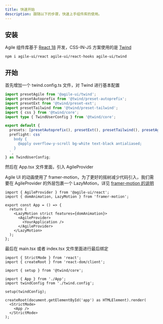 ```yaml
---
title: 快速开始
description: 跟随以下的步骤，快速上手组件库的使用。
---
```


## 安装

Agile 组件库基于 [React 18](https://reactjs.org/) 开发，CSS-IN-JS 方案使用的是 [Twind](https://twind.style/)

```shell
npm i agile-ui/react agile-ui/react-hooks agile-ui/twind
```

## 开始

首先增加一个 twind.config.ts 文件，对 Twind 进行基本配置

```ts
import presetAgile from '@agile-ui/twind';
import presetAutoprefix from '@twind/preset-autoprefix';
import presetExt from '@twind/preset-ext';
import presetTailwind from '@twind/preset-tailwind';
import { css } from '@twind/core';
import type { TwindUserConfig } from '@twind/core';

export default {
  presets: [presetAutoprefix(), presetExt(), presetTailwind(), presetAgile()],
  preflight: css`
    body {
      @apply overflow-y-scroll bg-white text-black antialiased;
    }
  `,
} as TwindUserConfig;
```

然后在 App.tsx 文件里面，引入 AgileProvider

Agile UI 的动画使用了 framer-motion，为了更好的摇树减少代码引入，我们需要在 AgileProvider 的外层包裹一个 LazyMotion，详见 [framer-motion 的说明](https://www.framer.com/docs/guide-reduce-bundle-size/)

```tsx
import { AgileProvider } from '@agile-ui/react';
import { domAnimation, LazyMotion } from 'framer-motion';

export const App = () => {
  return (
    <LazyMotion strict features={domAnimation}>
      <AgileProvider>
        <YourApplication />
      </AgileProvider>
    </LazyMotion>
  );
};
```

最后在 main.tsx 或者 index.tsx 文件里面进行最后绑定

```tsx
import { StrictMode } from 'react';
import { createRoot } from 'react-dom/client';

import { setup } from '@twind/core';

import { App } from './App';
import twindConfig from './twind.config';

setup(twindConfig);

createRoot(document.getElementById('app') as HTMLElement).render(
  <StrictMode>
    <App />
  </StrictMode>
);
```
